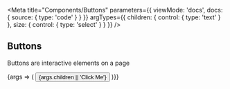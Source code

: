 
<Meta
  title="Components/Buttons"
  parameters={{
    viewMode: 'docs',
    docs: {
      source: {
        type: 'code'
      }
    }
  }}
  argTypes={{
    children: {
      control: { type: 'text' }
    },
    size: {
      control: { type: 'select' }
    }
  }}
/>

## Buttons

Buttons are interactive elements on a page

<Story id="BasicUsage">
  {args => (
    <Button
      htmlId="example"
      name="example"
      {...args}
    >{args.children || 'Click Me'}</Button>
  )}}
</Story>

<ArgsTable id="BasicUsage" />

